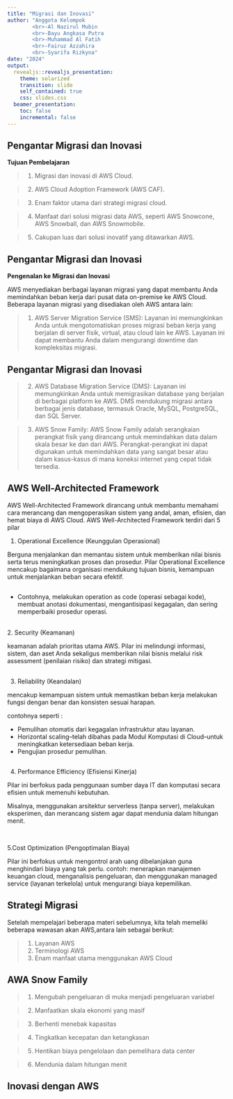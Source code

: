 ```yaml
---
title: "Migrasi dan Inovasi"
author: "Anggota Kelompok
        <br>-Al Nazirul Mubin
        <br>-Bayu Angkasa Putra
        <br>-Muhammad Al Fatih
        <br>-Fairuz Azzahira
        <br>-Syarifa Rizkyna"
date: "2024"
output:
  revealjs::revealjs_presentation:
    theme: solarized
    transition: slide
    self_contained: true
    css: slides.css
  beamer_presentation:
    toc: false
    incremental: false
---
```


## Pengantar Migrasi dan Inovasi

**Tujuan Pembelajaran**

>1. Migrasi dan inovasi di AWS Cloud.

>2. AWS Cloud Adoption Framework (AWS CAF).

>3. Enam faktor utama dari strategi migrasi cloud.

>4. Manfaat dari solusi migrasi data AWS, seperti AWS Snowcone, AWS Snowball, dan AWS Snowmobile.

>5. Cakupan luas dari solusi inovatif yang ditawarkan AWS.


## Pengantar Migrasi dan Inovasi

**Pengenalan ke Migrasi dan Inovasi**

AWS menyediakan berbagai layanan migrasi yang dapat membantu Anda memindahkan beban kerja dari pusat data on-premise ke AWS Cloud. Beberapa layanan migrasi yang disediakan oleh AWS antara lain:

>1. AWS Server Migration Service (SMS): Layanan ini memungkinkan Anda untuk mengotomatiskan proses migrasi beban kerja yang berjalan di server fisik, virtual, atau cloud lain ke AWS. Layanan ini dapat membantu Anda dalam mengurangi downtime dan kompleksitas migrasi.


## Pengantar Migrasi dan Inovasi

>2. AWS Database Migration Service (DMS): Layanan ini memungkinkan Anda untuk memigrasikan database yang berjalan di berbagai platform ke AWS. DMS mendukung migrasi antara berbagai jenis database, termasuk Oracle, MySQL, PostgreSQL, dan SQL Server.


>3. AWS Snow Family: AWS Snow Family adalah serangkaian perangkat fisik yang dirancang untuk memindahkan data dalam skala besar ke dan dari AWS. Perangkat-perangkat ini dapat digunakan untuk memindahkan data yang sangat besar atau dalam kasus-kasus di mana koneksi internet yang cepat tidak tersedia.

## AWS Well-Architected Framework

AWS Well-Architected Framework dirancang untuk membantu memahami cara merancang dan mengoperasikan sistem yang andal, aman, efisien, dan hemat biaya di AWS Cloud. AWS Well-Architected Framework terdiri dari 5 pilar 

1. Operational Excellence (Keunggulan Operasional)

Berguna menjalankan dan memantau sistem untuk memberikan nilai bisnis serta terus meningkatkan proses dan prosedur. Pilar Operational Excellence mencakup bagaimana organisasi  mendukung tujuan bisnis, kemampuan untuk menjalankan beban secara efektif.


## 
<div>
- Contohnya, melakukan operation as code (operasi sebagai kode), membuat anotasi dokumentasi, mengantisipasi kegagalan, dan sering memperbaiki prosedur operasi.

<br>
2. Security (Keamanan)

keamanan adalah prioritas utama AWS. Pilar ini melindungi informasi, sistem, dan aset Anda sekaligus memberikan nilai bisnis melalui risk assessment (penilaian risiko) dan strategi mitigasi.
</div>


## 

<div>

3. Reliability (Keandalan)

mencakup kemampuan sistem untuk memastikan beban kerja melakukan fungsi dengan benar dan konsisten sesuai harapan.

contohnya seperti :
<br>

- Pemulihan otomatis dari kegagalan infrastruktur atau layanan.
- Horizontal scaling--telah dibahas pada Modul Komputasi di Cloud--untuk meningkatkan ketersediaan beban kerja.
- Pengujian prosedur pemulihan.

</div>


## 

<div>
4. Performance Efficiency (Efisiensi Kinerja)

Pilar ini berfokus pada penggunaan sumber daya IT dan komputasi secara efisien untuk memenuhi kebutuhan.

Misalnya, menggunakan arsitektur serverless (tanpa server), melakukan eksperimen, dan merancang sistem agar dapat mendunia dalam hitungan menit.

<br>

5.Cost Optimization (Pengoptimalan Biaya) 

Pilar ini berfokus untuk mengontrol arah uang dibelanjakan guna menghindari biaya yang tak perlu.
contoh: 
menerapkan manajemen keuangan cloud, menganalisis pengeluaran, dan menggunakan managed service (layanan terkelola) untuk mengurangi biaya kepemilikan.
</div>

## Strategi Migrasi

Setelah mempelajari beberapa materi sebelumnya, kita telah memeliki beberapa wawasan akan AWS,antara lain sebagai berikut:

>1. Layanan AWS
>2. Terminologi AWS
>3. Enam manfaat utama menggunakan AWS Cloud


## AWA Snow Family

>1. Mengubah pengeluaran di muka menjadi pengeluaran variabel

>2. Manfaatkan skala ekonomi yang masif

>3. Berhenti menebak kapasitas

>4. Tingkatkan kecepatan dan ketangkasan

>5. Hentikan biaya pengelolaan dan pemelihara data center

>6. Mendunia dalam hitungan menit



## Inovasi dengan AWS
